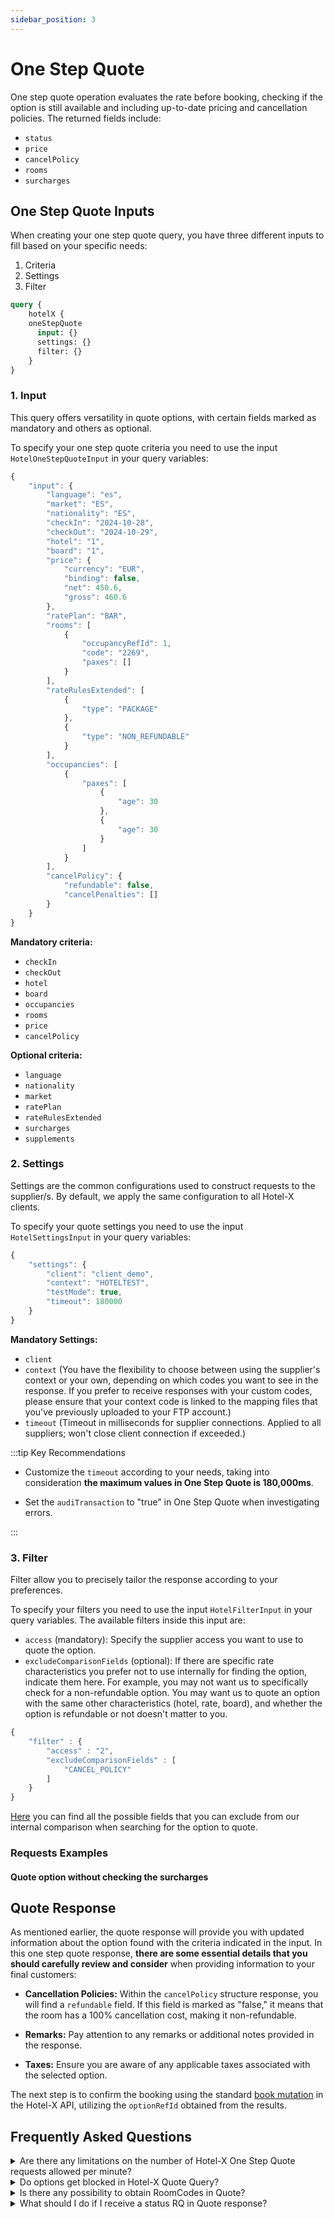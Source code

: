 ```yaml
---
sidebar_position: 3
---
```



# One Step Quote

One step quote operation evaluates the rate before booking, checking if the option is still available and including up-to-date pricing and cancellation policies. The returned fields include:

* `status`
* `price`
* `cancelPolicy`
* `rooms`
* `surcharges`


## One Step Quote Inputs

When creating your one step quote query, you have three different inputs to fill based on your specific needs:

1. Criteria
2. Settings
3. Filter

```graphql
query {
    hotelX {
    oneStepQuote
      input: {}
      settings: {}
      filter: {}
	}
}
```

<CautionSettingsHotelX />

### 1. Input 

This query offers versatility in quote options, with certain fields marked as mandatory and others as optional. 

To specify your one step quote criteria you need to use the input `HotelOneStepQuoteInput` in your query variables:


```js
{
	"input": {
		"language": "es",
		"market": "ES",
		"nationality": "ES",
		"checkIn": "2024-10-28",
		"checkOut": "2024-10-29",
		"hotel": "1",
		"board": "1",
		"price": {
			"currency": "EUR",
			"binding": false,
			"net": 450.6,
			"gross": 460.6
		},
		"ratePlan": "BAR",
		"rooms": [
			{
				"occupancyRefId": 1,
				"code": "2269",
				"paxes": []
			}
		],
		"rateRulesExtended": [
			{
				"type": "PACKAGE"
			},
			{
				"type": "NON_REFUNDABLE"
			}
		],
		"occupancies": [
			{
				"paxes": [
					{
						"age": 30
					},
					{
						"age": 30
					}
				]
			}
		],
		"cancelPolicy": {
			"refundable": false,
			"cancelPenalties": []
		}
	}
}
```

**Mandatory criteria:**

* `checkIn`
* `checkOut`
* `hotel`
* `board`
* `occupancies`
* `rooms`
* `price`
* `cancelPolicy`

**Optional criteria:**
* `language`
* `nationality`
* `market`
* `ratePlan`
* `rateRulesExtended`
* `surcharges` 
* `supplements`

### 2. Settings 

Settings are the common configurations used to construct requests to the supplier/s. By default, we apply the same configuration to all Hotel-X clients.

To specify your quote settings you need to use the input `HotelSettingsInput` in your query variables:

```js
{
	"settings": {
		"client": "client_demo",
		"context": "HOTELTEST",
		"testMode": true,
		"timeout": 180000
	}
}
```


**Mandatory Settings:**
* `client`
* `context` (You have the flexibility to choose between using the supplier's context or your own, depending on which codes you want to see in the response. If you prefer to receive responses with your custom codes, please ensure that your context code is linked to the mapping files that you've previously uploaded to your FTP account.)
* `timeout` (Timeout in milliseconds for supplier connections. Applied to all suppliers; won't close client connection if exceeded.)


:::tip Key Recommendations

* Customize the `timeout` according to your needs, taking into consideration **the maximum values in One Step Quote is 180,000ms**.

* Set the `audiTransaction` to "true" in One Step Quote when investigating errors.

:::

### 3. Filter

Filter allow you to precisely tailor the response according to your preferences. 

To specify your filters you need to use the input `HotelFilterInput` in your query variables. The available filters inside this input are:

* `access` (mandatory): Specify the supplier access you want to use to quote the option.
* `excludeComparisonFields` (optional): If there are specific rate characteristics you prefer not to use internally for finding the option, indicate them here. For example, you may not want us to specifically check for a non-refundable option. You may want us to quote an option with the same other characteristics (hotel, rate, board), and whether the option is refundable or not doesn't matter to you.


```js
{
    "filter" : {
        "access" : "2",
        "excludeComparisonFields" : [
            "CANCEL_POLICY"
        ]
    }
}
```

[Here](/api/types/enums/comparison-field/) you can find all the possible fields that you can exclude from our internal comparison when searching for the option to quote.

### Requests Examples

#### Quote option without checking the surcharges

<GraphqlSample query={oneStepQuoteQuery} variables={oneStepQuoteVariables}/>


## Quote Response

As mentioned earlier, the quote response will provide you with updated information about the option found with the criteria indicated in the input. In this one step quote response, **there are some essential details that you should carefully review and consider** when providing information to your final customers:

* **Cancellation Policies:** Within the `cancelPolicy` structure response, you will find a `refundable` field. If this field is marked as "false," it means that the room has a 100% cancellation cost, making it non-refundable.

* **Remarks:** Pay attention to any remarks or additional notes provided in the response.

* **Taxes:** Ensure you are aware of any applicable taxes associated with the selected option.

The next step is to confirm the booking using the standard [book mutation](../booking-flow/book) in the Hotel-X API, utilizing the `optionRefId` obtained from the results.

## Frequently Asked Questions

<details>
    <summary>Are there any limitations on the number of Hotel-X One Step Quote requests allowed per minute?</summary>
    <div>
        <div>Not from Travelgate side, we don't have any limitations on the RPM ("Requests for Minute") in any of our methods. However, some Sellers may have some limitations so we suggest you contact directly with them in order to discuss this information.</div>
    </div>
</details>

<details>
    <summary>Do options get blocked in Hotel-X Quote Query?</summary>
    <div>
        <div>Some Sellers may block the options when performing a Quote Query so we strongly recommend to contact them directly regarding this topic in order to prevent future issues.</div>
    </div>
</details>

<details>
    <summary>Is there any possibility to obtain RoomCodes in Quote?</summary>
    <div>
        <div>If the Seller provides this information, you can obtain the room code by including the rooms node in the HotelOptionQuote node.</div>
    </div>
</details>

<details>
    <summary>What should I do if I receive a status RQ in Quote response?</summary>
    <div>
        <div>You may receive a status On Request (status RQ) in Quote response in those cases the availability of the option previously selected is pending to be confirmed by the Seller. If you receive status RQ in Quote response, you should run a new Search request and restart the Booking Flow.</div>
    </div>
</details>